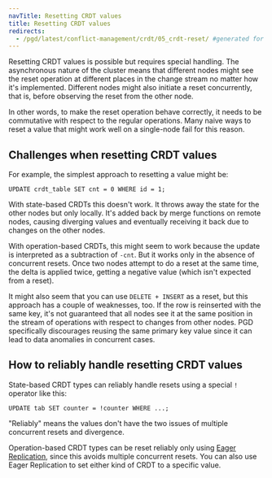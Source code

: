```yaml
---
navTitle: Resetting CRDT values
title: Resetting CRDT values
redirects:
  - /pgd/latest/conflict-management/crdt/05_crdt-reset/ #generated for DOCS-1247-PGD-6.0-Docs
---
```


Resetting CRDT values is possible but requires special handling. The asynchronous nature of the
cluster means that different nodes might see the reset operation at different places in the change stream no matter how it's implemented. Different nodes might also initiate a reset concurrently, that is, before
observing the reset from the other node.

In other words, to make the reset operation behave correctly, it needs to be commutative with respect to the regular operations. Many naive ways to reset a value that might work well on a single-node fail
for this reason.

## Challenges when resetting CRDT values

For example, the simplest approach to resetting a value might be:

```
UPDATE crdt_table SET cnt = 0 WHERE id = 1;
```

With state-based CRDTs this doesn't work. It throws away the state for the other nodes but only locally. It's added back by merge functions on remote nodes, causing diverging values and eventually receiving it
back due to changes on the other nodes.

With operation-based CRDTs, this might seem to work because the update is interpreted as a subtraction of `-cnt`. But it works only in the absence of concurrent resets. Once two nodes attempt to do a reset at the same time, the delta is applied twice, getting a negative value (which isn't expected from a reset).

It might also seem that you can use `DELETE + INSERT` as a reset, but this approach has a couple of weaknesses, too. If the row is reinserted with the same key, it's not guaranteed that all nodes see it at the same position in the stream of operations with respect to changes from other nodes. PGD specifically discourages reusing the same primary key value since it can lead to data anomalies in concurrent cases.

## How to reliably handle resetting CRDT values

State-based CRDT types can reliably handle resets using a special `!` operator like this:

```
UPDATE tab SET counter = !counter WHERE ...;
```

"Reliably" means the values don't have the two issues of multiple concurrent resets and divergence.

Operation-based CRDT types can be reset reliably only using [Eager Replication](../../commit-scopes/group-commit#eager-conflict-resolution), since this avoids multiple concurrent resets. You can also use Eager Replication to set either kind of CRDT to a specific
value.
